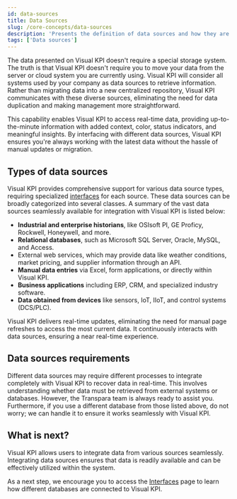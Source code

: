 ```yaml
---
id: data-sources
title: Data Sources
slug: /core-concepts/data-sources
description: 'Presents the definition of data sources and how they are used with the Visual KPI system.'
tags: ['Data sources']
---
```



The data presented on Visual KPI doesn't require a special storage system. The truth is that Visual KPI doesn't require you to move your data from the server or cloud system you are currently using. Visual KPI will consider all systems used by your company as data sources to retrieve information. Rather than migrating data into a new centralized repository, Visual KPI communicates with these diverse sources, eliminating the need for data duplication and making management more straightforward.

This capability enables Visual KPI to access real-time data, providing up-to-the-minute information with added context, color, status indicators, and meaningful insights. By interfacing with different data sources, Visual KPI ensures you're always working with the latest data without the hassle of manual updates or migration.

<StylizedImage
  imgURL="img\core-concepts\data-sources\data-sources.png"
  alt="Data sources available"
/>


## Types of data sources

Visual KPI provides comprehensive support for various data source types, requiring specialized [interfaces](./interfaces) for each source. These data sources can be broadly categorized into several classes. A summary of the vast data sources seamlessly available for integration with Visual KPI is listed below: 

- **Industrial and enterprise historians**, like OSIsoft PI, GE Proficy, Rockwell, Honeywell, and more.
- **Relational databases**, such as Microsoft SQL Server, Oracle, MySQL, and Access.
- External web services, which may provide data like weather conditions, market pricing, and supplier information through an API.
- **Manual data entries** via Excel, form applications, or directly within Visual KPI.
- **Business applications** including ERP, CRM, and specialized industry software.
- **Data obtained from devices** like sensors, IoT, IIoT, and control systems (DCS/PLC).

Visual KPI delivers real-time updates, eliminating the need for manual page refreshes to access the most current data. It continuously interacts with data sources, ensuring a near real-time experience.

## Data sources requirements

Different data sources may require different processes to integrate completely with Visual KPI to recover data in real-time. This involves understanding whether data must be retrieved from external systems or databases. However, the Transpara team is always ready to assist you. Furthermore, if you use a different database from those listed above, do not worry; we can handle it to ensure it works seamlessly with Visual KPI.

## What is next?

Visual KPI allows users to integrate data from various sources seamlessly. Integrating data sources ensures that data is readily available and can be effectively utilized within the system.

As a next step, we encourage you to access the [Interfaces](./interfaces) page to learn how different databases are connected to Visual KPI.